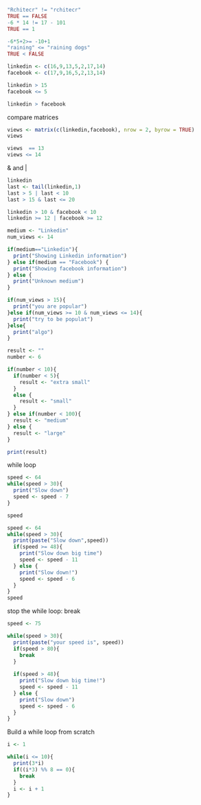 ```r
"Rchitecr" != "rchitecr"
TRUE == FALSE
-6 * 14 != 17 - 101
TRUE == 1

-6*5+2>= -10+1
"raining" <= "raining dogs"
TRUE < FALSE

```

```r
linkedin <- c(16,9,13,5,2,17,14)
facebook <- c(17,9,16,5,2,13,14)

linkedin > 15
facebook <= 5

linkedin > facebook

```

compare matrices
```r
views <- matrix(c(linkedin,facebook), nrow = 2, byrow = TRUE)
views

views  == 13
views <= 14


```

& and | 
```r
linkedin
last <- tail(linkedin,1)
last > 5 | last < 10
last > 15 & last <= 20

linkedin > 10 & facebook < 10
linkedin >= 12 | facebook >= 12


```

```r

medium <- "Linkedin"
num_views <- 14

if(medium=="Linkedin"){
  print("Showing Linkedin information")
} else if(medium == "Facebook") {
  print("Showing facebook information")
} else {
  print("Unknown medium")
}

if(num_views > 15){
  print("you are popular")
}else if(num_views >= 10 & num_views <= 14){
  print("try to be populat")
}else{
  print("algo")
}


```

```r
result <- ""
number <- 6

if(number < 10){
  if(number < 5){
    result <- "extra small"
  }
  else {
    result <- "small"
  }
} else if(number < 100){
  result <- "medium"
} else {
  result <- "large"
}

print(result)
```

while loop

```r
speed <- 64
while(speed > 30){
  print("Slow down")
  speed <- speed - 7
}

speed
```

```r
speed <- 64
while(speed > 30){
  print(paste("Slow down",speed))
  if(speed >= 48){
    print("Slow down big time")
    speed <- speed - 11
  } else {
    print("Slow down!")
    speed <- speed - 6
  }
}
speed


```

stop the while loop: break
```r
speed <- 75

while(speed > 30){
  print(paste("your speed is", speed))
  if(speed > 80){
    break
  }
  
  if(speed > 48){
    print("Slow down big time!")
    speed <- speed - 11
  } else {
    print("Slow down")
    speed <- speed - 6
  }
}
```
Build a while loop from scratch
```r
i <- 1

while(i <= 10){
  print(3*i)
  if((i*3) %% 8 == 0){
    break
  }
  i <- i + 1
}


```

